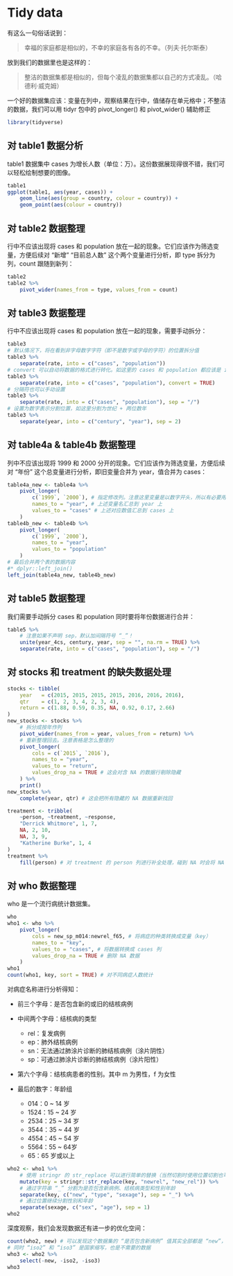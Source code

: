 # Tidy data {#tidy-data}

有这么一句俗话说到：

> 幸福的家庭都是相似的，不幸的家庭各有各的不幸。（列夫·托尔斯泰）

放到我们的数据里也是这样的：

> 整洁的数据集都是相似的，但每个凌乱的数据集都以自己的方式凌乱。（哈德利·威克姆）

一个好的数据集应该：变量在列中，观察结果在行中，值储存在单元格中；不整洁的数据，我们可以用 tidyr 包中的 pivot_longer() 和 pivot_wider() 辅助修正

```R
library(tidyverse)
```

## 对 table1 数据分析
table1 数据集中 cases 为增长人数（单位：万）。这份数据展现得很不错，我们可以轻松绘制想要的图像。

```R
table1
ggplot(table1, aes(year, cases)) +
    geom_line(aes(group = country, colour = country)) +
    geom_point(aes(colour = country))
```

## 对 table2 数据整理
行中不应该出现将 cases 和 population 放在一起的现象。它们应该作为筛选变量，方便后续对 “新增” “目前总人数” 这个两个变量进行分析，即 type 拆分为列，count 跟随到新列：

```R
table2
table2 %>%
    pivot_wider(names_from = type, values_from = count)
```

## 对 table3 数据整理

行中不应该出现将 cases 和 population 放在一起的现象，需要手动拆分：

```R
table3
# 默认情况下，将在看到非字母数字字符（即不是数字或字母的字符）的位置拆分值
table3 %>%
    separate(rate, into = c("cases", "population"))
# convert 可以自动将数据的格式进行转化。如这里的 cases 和 population 都应该是 int 类型数据
table3 %>%
    separate(rate, into = c("cases", "population"), convert = TRUE)
# 分隔符也可以手动设置
table3 %>%
    separate(rate, into = c("cases", "population"), sep = "/")
# 设置为数字表示分割位置，如这里分割为世纪 + 两位数年
table3 %>%
    separate(year, into = c("century", "year"), sep = 2)
```

## 对 table4a & table4b 数据整理
列中不应该出现将 1999 和 2000 分开的现象。它们应该作为筛选变量，方便后续对 “年份” 这个总变量进行分析，即旧变量合并为 year，值合并为 cases：

```R
table4a_new <- table4a %>%
    pivot_longer(
        c(`1999`, `2000`), # 指定修改列。注意这里变量是以数字开头，所以有必要用 `` 引用（当然数字开头是不规范的）
        names_to = "year", # 上述变量名汇总到 year 上
        values_to = "cases" # 上述对应数值汇总到 cases 上
    )
table4b_new <- table4b %>%
    pivot_longer(
        c(`1999`, `2000`),
        names_to = "year",
        values_to = "population"
    )
# 最后合并两个表的数据内容
#* dplyr::left_join()
left_join(table4a_new, table4b_new)
```

## 对 table5 数据整理

我们需要手动拆分 cases 和 population 同时要将年份数据进行合并：

```R
table5 %>%
    # 注意如果不声明 sep，默认加间隔符号 “_”！
    unite(year_4cs, century, year, sep = "", na.rm = TRUE) %>%
    separate(rate, into = c("cases", "population"), sep = "/")
```

## 对 stocks 和 treatment 的缺失数据处理

```R
stocks <- tibble(
    year   = c(2015, 2015, 2015, 2015, 2016, 2016, 2016),
    qtr    = c(1, 2, 3, 4, 2, 3, 4),
    return = c(1.88, 0.59, 0.35, NA, 0.92, 0.17, 2.66)
)
new_stocks <- stocks %>%
    # 拆分成按年作列
    pivot_wider(names_from = year, values_from = return) %>%
    # 重新整理回去。注意表格是怎么整理的
    pivot_longer(
        cols = c(`2015`, `2016`),
        names_to = "year",
        values_to = "return",
        values_drop_na = TRUE # 这会对含 NA 的数据行剔除隐藏
    ) %>%
    print()
new_stocks %>%
    complete(year, qtr) # 这会把所有隐藏的 NA 数据重新找回

treatment <- tribble(
    ~person, ~treatment, ~response,
    "Derrick Whitmore", 1, 7,
    NA, 2, 10,
    NA, 3, 9,
    "Katherine Burke", 1, 4
)
treatment %>%
    fill(person) # 对 treatment 的 person 列进行补全处理，碰到 NA 时会将 NA 改为上一个不是 NA 的数据
```

## 对 who 数据整理
who 是一个流行病统计数据集。

```R
who
who1 <- who %>%
    pivot_longer(
        cols = new_sp_m014:newrel_f65, # 将病症的种类转换成变量（key）
        names_to = "key",
        values_to = "cases", # 将数据转换成 cases 列
        values_drop_na = TRUE # 删除 NA 数据
    )
who1
count(who1, key, sort = TRUE) # 对不同病症人数统计
```

对病症名称进行分析得知：

- 前三个字母：是否包含新的或旧的结核病例
- 中间两个字母：结核病的类型

  - rel：复发病例
  - ep：肺外结核病例
  - sn：无法通过肺涂片诊断的肺结核病例（涂片阴性）
  - sp：可通过肺涂片诊断的肺结核病例（涂片阳性）

- 第六个字母：结核病患者的性别。其中 m 为男性，f 为女性
- 最后的数字：年龄组

  - 014：0 ~ 14 岁
  - 1524：15 ~ 24 岁
  - 2534：25 ~ 34 岁
  - 3544：35 ~ 44 岁
  - 4554：45 ~ 54 岁
  - 5564：55 ~ 64岁
  - 65：65 岁或以上

```R
who2 <- who1 %>%
    # 使用 stringr 的 str_replace 可以进行简单的替换（当然切割时使用位置切割也可以）
    mutate(key = stringr::str_replace(key, "newrel", "new_rel")) %>%
    # 通过字符串 “_” 分割为是否包含新病例、结核病类型和性别年龄
    separate(key, c("new", "type", "sexage"), sep = "_") %>%
    # 通过位置继续分割性别和年龄
    separate(sexage, c("sex", "age"), sep = 1)
who2
```

深度观察，我们会发现数据还有进一步的优化空间：

```R
count(who2, new) # 可以发现这个数据集的 “是否包含新病例” 值其实全部都是 “new”，所以是不必要的数据
# 同时 “iso2” 和 “iso3” 是国家缩写，也是不需要的数据
who3 <- who2 %>%
    select(-new, -iso2, -iso3)
who3
```
